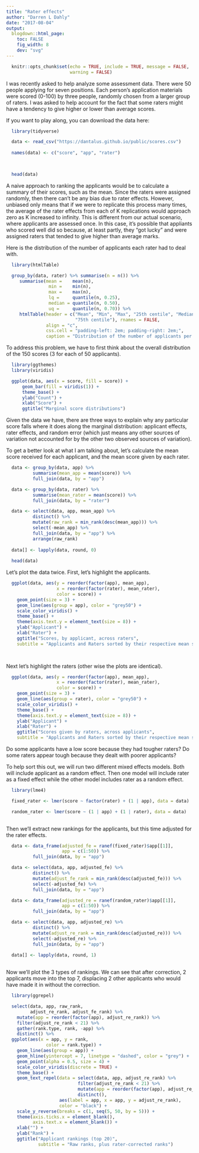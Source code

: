 ```yaml
---
title: "Rater effects"
author: "Darren L Dahly"
date: "2017-08-04"
output:
  blogdown::html_page:
    toc: FALSE
    fig_width: 8
    dev: "svg"
---
```


```r

  knitr::opts_chunk$set(echo = TRUE, include = TRUE, message = FALSE, 
                        warning = FALSE)

```


I was recently asked to help analyze some assessment data. There were 50 people applying for seven positions. Each person's application materials were scored (0-100) by three people, randomly chosen from a larger group of raters. I was asked to help account for the fact that some raters might have a tendency to give higher or lower than average scores.

If you want to play along, you can download the data here:


```r

  library(tidyverse)

  data <- read_csv("https://dantalus.github.io/public/scores.csv")
  
  names(data) <- c("score", "app", "rater")

  
```

```r

  head(data)

```

A naive approach to ranking the applicants would be to calculate a summary of their scores, such as the mean. Since the raters were assigned randomly, then there can't be any bias due to rater effects. However, unbiased only means that if we were to replicate this process many times, the average of the rater effects from each of K replications would approach zero as K increased to infinity. This is different from our actual scenario, where applicants are assessed once. In this case, it's possible that appliants who scored well did so because, at least partly, they "got lucky" and were assigned raters that tended to give higher than average marks.  

Here is the distribution of the number of applicants each rater had to deal with. 

```r

  library(htmlTable)

  group_by(data, rater) %>% summarise(n = n()) %>%
     summarise(mean =    mean(n),
                min =    min(n),
                max =    max(n),
                lq =     quantile(n, 0.25),
                median = quantile(n, 0.50),
                uq =     quantile(n, 0.70)) %>% 
     htmlTable(header = c("Mean", "Min", "Max", "25th centile", "Median", 
                          "75th centile"), rnames = FALSE, 
               align = "c",
               css.cell = "padding-left: 2em; padding-right: 2em;", 
               caption = "Distribution of the number of applicants per rater")
```

To address this problem, we have to first think about the overall distribution of the 150 scores (3 for each of 50 applicants).  

```r

  library(ggthemes)
  library(viridis)

  ggplot(data, aes(x = score, fill = score)) +
      geom_bar(fill = viridis(1)) +
      theme_base() +
      ylab("Count") +
      xlab("Score") +
      ggtitle("Marginal score distributions")

```

Given the data we have, there are three ways to explain why any particular score falls where it does along the marginal distribution: applicant effects, rater effects, and random error (which just means any other sources of variation not accounted for by the other two observed sources of variation).

To get a better look at what I am talking about, let's calculate the mean score received for each applicant, and the mean score given by each rater.

```r


  data <- group_by(data, app) %>%
          summarise(mean_app = mean(score)) %>%
          full_join(data, by = "app")

  data <- group_by(data, rater) %>%
          summarise(mean_rater = mean(score)) %>%
          full_join(data, by = "rater")

  data <- select(data, app, mean_app) %>%
          distinct() %>%
          mutate(raw_rank = min_rank(desc(mean_app))) %>%
          select(-mean_app) %>%
          full_join(data, by = "app") %>%
          arrange(raw_rank)
  
  data[] <- lapply(data, round, 0)
  
  head(data)

```
Let's plot the data twice. First, let's highlight the applicants. 

```r


  ggplot(data, aes(y = reorder(factor(app), mean_app),
                   x = reorder(factor(rater), mean_rater),
                   color = score)) +
    geom_point(size = 3) +
    geom_line(aes(group = app), color = "grey50") +
    scale_color_viridis() +
    theme_base() +
    theme(axis.text.y = element_text(size = 8)) +
    ylab("Applicant") +
    xlab("Rater") +
    ggtitle("Scores, by applicant, across raters",
    subtitle = "Applicants and Raters sorted by their respective mean scores")
    



```

Next let's highlight the raters (other wise the plots are identical).
```r

  ggplot(data, aes(y = reorder(factor(app), mean_app),
                   x = reorder(factor(rater), mean_rater),
                   color = score)) +
    geom_point(size = 3) +
    geom_line(aes(group = rater), color = "grey50") +
    scale_color_viridis() +
    theme_base() +
    theme(axis.text.y = element_text(size = 8)) +
    ylab("Applicant") +
    xlab("Rater") +
    ggtitle("Scores given by raters, across applicants",
    subtitle = "Applicants and Raters sorted by their respective mean scores")

```

Do some applicants have a low score because they had tougher raters? Do some raters appear tough because they dealt with poorer applicants? 

To help sort this out, we will run two different mixed effects models. Both will include applicant as a random effect. Then one model will include rater as a fixed effect while the other model includes rater as a random effect. 
```r

  library(lme4)

  fixed_rater <- lmer(score ~ factor(rater) + (1 | app), data = data)

  random_rater <- lmer(score ~ (1 | app) + (1 | rater), data = data)
  
```

Then we'll extract new rankings for the applicants, but this time adjusted for the rater effects. 
```r

  data <- data_frame(adjusted_fe = ranef(fixed_rater)$app[[1]],
                     app = c(1:50)) %>%
          full_join(data, by = "app")

  data <- select(data, app, adjusted_fe) %>%
          distinct() %>%
          mutate(adjust_fe_rank = min_rank(desc(adjusted_fe))) %>%
          select(-adjusted_fe) %>%
          full_join(data, by = "app") 

  data <- data_frame(adjusted_re = ranef(random_rater)$app[[1]],
                     app = c(1:50)) %>%
          full_join(data, by = "app")

  data <- select(data, app, adjusted_re) %>%
          distinct() %>%
          mutate(adjust_re_rank = min_rank(desc(adjusted_re))) %>%
          select(-adjusted_re) %>%
          full_join(data, by = "app") 
  
  data[] <- lapply(data, round, 1)
  
```

Now we'll plot the 3 types of rankings. We can see that after correction, 2 applicants move into the top 7, displacing 2 other applicants who would have made it in without the correction. 

```r

  library(ggrepel)

  select(data, app, raw_rank,
         adjust_re_rank, adjust_fe_rank) %>%
    mutate(app = reorder(factor(app), adjust_re_rank)) %>%
    filter(adjust_re_rank < 21) %>%
    gather(rank.type, rank, -app) %>%
    distinct() %>%
  ggplot(aes(x = app, y = rank,
               color = rank.type)) +
    geom_line(aes(group = app)) +
    geom_hline(yintercept = 7, linetype = "dashed", color = "grey") +
    geom_point(alpha = 0.5, size = 4) +
    scale_color_viridis(discrete = TRUE) +
    theme_base() +
    geom_text_repel(data = select(data, app, adjust_re_rank) %>%
                           filter(adjust_re_rank < 21) %>%
                           mutate(app = reorder(factor(app), adjust_re_rank)) %>%
                           distinct(),
                    aes(label = app, x = app, y = adjust_re_rank),
                    color = "black") +
    scale_y_reverse(breaks = c(1, seq(5, 50, by = 5))) +
    theme(axis.ticks.x = element_blank(),
          axis.text.x = element_blank()) +
    xlab("") +
    ylab("Rank") +
    ggtitle("Applicant rankings (top 20)",
            subtitle = "Raw ranks, plus rater-corrected ranks")

```

